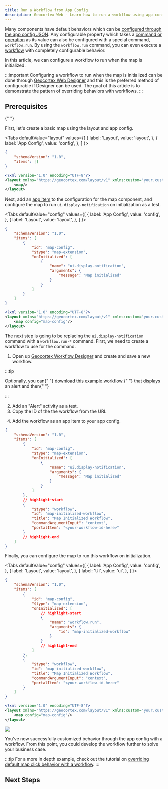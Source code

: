```yaml
---
title: Run a Workflow from App Config
description: Geocortex Web - Learn how to run a workflow using app config and layout
---
```



Many components have default behaviors which can be [configured through the app config JSON](tutorial-change-default-behavior.mdx). Any configurable property which takes a [command or operation](configuration-commands-operations.mdx) as its value can also be configured with a special command, `workflow.run`. By using the `workflow.run` command, you can even execute a [workflow](https://docs.geocortex.com/workflow/latest/help/Default.htm#wf5/help/geocortex-workflow.htm#Introduction_to_Geocortex_Workflow%3FTocPath%3D%250A%2520%2520%2520%2520%2520%2520%2520%2520%2520%2520%2520%2520Introduction%2520to%2520Geocortex%2520Workflow%7C_____0) with completely configurable behavior.

In this article, we can configure a workflow to run when the map is initialized.

:::important
Configuring a workflow to run when the map is initialized can be done through [Geocortex Web Designer](https://apps.geocortex.com/webviewer/designer/) and this is the preferred method of configurable if Designer can be used. The goal of this article is to demonstrate the pattern of overriding behaviors with workflows.
:::

## Prerequisites

<PrereqsLayoutConfigSnippet />{" "}

First, let's create a basic map using the layout and app config.

<Tabs
  defaultValue="layout"
  values={[
    { label: 'Layout', value: 'layout', },
    { label: 'App Config', value: 'config', },
  ]
}>
<TabItem value="config">

```json title="app/app.json"
{
    "schemaVersion": "1.0",
    "items": []
}
```

</TabItem>
<TabItem value="layout">

```xml title="app/layout.xml"
<?xml version="1.0" encoding="UTF-8"?>
<layout xmlns="https://geocortex.com/layout/v1" xmlns:custom="your.custom.namespace">
    <map/>
</layout>
```

</TabItem>
</Tabs>

Next, add an [app item](configuration-app-config-getting-started.mdx#anatomy-of-an-app-config) to the configuration for the map component, and configure the map to run `ui.display-notification` on initialization as a test.

<Tabs
  defaultValue="config"
  values={[
    { label: 'App Config', value: 'config', },
    { label: 'Layout', value: 'layout', },
  ]
}>
<TabItem value="config">

```json title="app/app.json"
{
    "schemaVersion": "1.0",
    "items": [
        {
            "id": "map-config",
            "$type": "map-extension",
            "onInitialized": [
                {
                    "name": "ui.display-notification",
                    "arguments": {
                        "message": "Map initialized"
                    }
                }
            ]
        }
    ]
}
```

</TabItem>
<TabItem value="layout">

```xml title="app/layout.xml"
<?xml version="1.0" encoding="UTF-8"?>
<layout xmlns="https://geocortex.com/layout/v1" xmlns:custom="your.custom.namespace">
    <map config="map-config"/>
</layout>
```

</TabItem>
</Tabs>

The next step is going to be replacing the `ui.display-notification` command with a `workflow.run-*` command. First, we need to create a workflow to use for the command.

1. Open up [Geocortex Workflow Designer](https://apps.geocortex.com/workflow/designer/) and create and save a new workflow.

:::tip

<p>
    Optionally, you can{" "}
    <a
        href={useBaseUrl("workflows/run-workflow-app-config.json")}
        download="run-workflow-app-config.json"
    >
        download this example workflow
    </a>{" "}
    that displays an alert and then{" "}
    <a
        href="https://docs.geocortex.com/workflow/latest/help/Default.htm#wf5/help/import-export-workflows.htm"
        target="_blank"
    >
    </a>
</p>
:::

2. Add an "Alert" activity as a test.
3. Copy the ID of the the workflow from the URL

<WorkflowUrlSnippet />

4. Add the workflow as an app item to your app config.

```json title="app/app.json"
{
    "schemaVersion": "1.0",
    "items": [
        {
            "id": "map-config",
            "$type": "map-extension",
            "onInitialized": [
                {
                    "name": "ui.display-notification",
                    "arguments": {
                        "message": "Map initialized"
                    }
                }
            ]
        },
        // highlight-start
        {
            "$type": "workflow",
            "id": "map-initialized-workflow",
            "title": "Map Initialized Workflow",
            "commandArgumentInput": "context",
            "portalItem": "<your-workflow-id-here>"
        }
        // highlight-end
    ]
}
```

Finally, you can configure the map to run this workflow on initialization.

<Tabs
  defaultValue="config"
  values={[
    { label: 'App Config', value: 'config', },
    { label: 'Layout', value: 'layout', },
    { label: 'UI', value: 'ui', },
  ]
}>
<TabItem value="config">

```json title="app/app.json"
{
    "schemaVersion": "1.0",
    "items": [
        {
            "id": "map-config",
            "$type": "map-extension",
            "onInitialized": [
                // highlight-start
                {
                    "name": "workflow.run",
                    "arguments": {
                        "id": "map-initialized-workflow"
                    }
                }
                // highlight-end
            ]
        },
        {
            "$type": "workflow",
            "id": "map-initialized-workflow",
            "title": "Map Initialized Workflow",
            "commandArgumentInput": "context",
            "portalItem": "<your-workflow-id-here>"
        }
    ]
}
```

</TabItem>
<TabItem value="layout">

```xml title="app/layout.xml"
<?xml version="1.0" encoding="UTF-8"?>
<layout xmlns="https://geocortex.com/layout/v1" xmlns:custom="your.custom.namespace">
    <map config="map-config"/>
</layout>
```

</TabItem>
<TabItem value="ui">
  <img src={useBaseUrl("img/web-workflow-app-config-demo.png")}/>
</TabItem>
</Tabs>

You've now successfully customized behavior through the app config with a workflow. From this point, you could develop the workflow further to solve your business case.

:::tip
For a more in depth example, check out the tutorial on [overriding default map click behavior with a workflow](tutorial-change-default-map-click-behavior.mdx).
:::

## Next Steps

<UseCaseContainer>
    <UseCaseCard
        title="Build a Custom Form"
        description="Learn how to build a custom form with Geocortex Workflow"
        link="https://docs.geocortex.com/workflow/latest/help/Default.htm#wf5/help/forms.htm"
    />
    <UseCaseCard
        title="Implement a Custom Activity"
        description="Learn how to implement a custom activity with the Geocortex Workflow SDK"
        link={useBaseUrl(
            "docs/web/tutorial-implement-custom-activity"
        )}
    />
    <UseCaseCard
        title="Implement a Custom Form Element"
        description="Learn how to implement a custom form element with the Geocortex Workflow SDK"
        link={useBaseUrl(
            "docs/web/tutorial-implement-custom-form-elements"
        )}
    />
    <UseCaseCard
        title="Change Geocortex Web's Default Map Click Behavior"
        description="Learn how to use Geocortex Workflow to override Geocortex Web's default map click behavior"
        link={useBaseUrl(
            "docs/web/tutorial-change-default-map-click-behavior"
        )}
    />
</UseCaseContainer>
